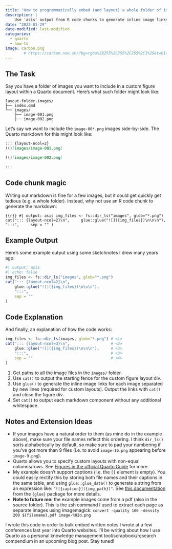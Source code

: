 ```yaml
---
title: 'How to programmatically embed (and layout) a whole folder of images in Quarto document'
description: |
    Use 'asis' output from R code chunks to generate inline image links for an entire directory of images, AND arrange them using Quarto's custom figure layout syntax
date: "2023-01-29"
date-modified: last-modified
categories:
  - quarto
  - how-to
image: carbon.png
        # https://carbon.now.sh/?bg=rgba%28255%2C255%2C255%2C1%29&t=blackboard&wt=none&l=r&width=442&ds=false&dsyoff=20px&dsblur=68px&wc=true&wa=false&pv=69px&ph=55px&ln=false&fl=1&fm=Hack&fs=14px&lh=133%25&si=false&es=2x&wm=false&code=library%28ls%29%250Alibrary%28glue%29%250Aimg_files%2520%253C-%2520dir_ls%28glob%253D%2522*.png%2522%29%250Acat%28%2522%253A%253A%253A%257Blayout-ncol%253D2%257D%2522%252C%250A%2520%2520%2520glue%28%2522%21%255B%255D%28%257Bimg_files%257D%29%255Cn%255Cn%255Cn%2522%29%252C%250A%2520%2520%2520%2522%253A%253A%253A%2522%252C%2520sep%2520%253D%2520%2522%2522%29
---
```


## The Task

Say you have a folder of images you want to include in a custom figure layout within a Quarto document. Here's what such folder might look like:

```terminal
layout-folder-images/
├── index.qmd
└── images/
    ├── image-001.png
    ├── image-002.png
```

Let's say we want to include the `image-00*.png` images side-by-side. The Quarto markdown for this might look like:

````.md
::: {layout-ncol=2}
!()[images/image-001.png]

!()[images/image-002.png]

:::
````

## Code chunk magic

Writing out markdown is fine for a few images, but it could get quickly get tedious (e.g. a whole folder). Instead, why not use an R code chunk to generate the markdown:

```{{r}}
#| output: asis
img_files <- fs::dir_ls("images", glob="*.png")
cat("::: {layout-ncol=2}\n",
    glue::glue("![]({img_files})\n\n\n"),
    ":::",
    sep = ""
)
```

## Example Output

Here's some example output using some sketchnotes I drew many years ago:

```r
#| output: asis
#| echo: false
img_files <- fs::dir_ls("images", glob="*.png")
cat("::: {layout-ncol=2}\n",
    glue::glue("![]({img_files})\n\n\n"),
    ":::",
    sep = ""
)
```

## Code Explanation

And finally, an explanation of how the code works:

```r
img_files <- fs::dir_ls(images, glob="*.png") # <1>
cat("::: {layout-ncol=3}\n",                  # <2>
    glue::glue("![]({img_files})\n\n\n"),     # <3>
    ":::",                                    # <3>
    sep = ""                                  # <4>
)
```
1. Get paths to all the image files in the `images/` folder.
2. Use `cat()` to output the starting fence for the custom figure layout div.
3. Use `glue()` to generate the inline image links for each image separated by new lines (required for custom layouts). Output the links with `cat()` and close the figure div.
4. Set `cat()` to output each markdown component without any additional whitespace.

## Notes and Extension Ideas

- If your images have a natural order to them (as mine do in the example above), make sure your file names reflect this ordering. I think `dir_ls()` sorts alphabetically by default, so make sure to pad your numbering if you've got more than 9 files (i.e. to avoid `image-10.png` appearing before `image-9.png`).
- Quarto allows you to specify custom layouts with non-equal columns/rows. See [Figures in the official Quarto Guide](https://quarto.org/docs/authoring/figures.html) for more.
- My example doesn't support captions (i.e. the `[]` element is empty). You could easily rectify this by storing both file names and their captions in the same table, and using `glue::glue_data()` to generate a string from an expression like: `"![{caption}]({img_path})"`. See [this documentation](https://glue.tidyverse.org/reference/glue.html) from the `{glue}` package for more details.
- **Note to future me:** the example images come from a pdf (also in the source folder). This is the zsh command I used to extract each page as separate images using imagemagick: `convert -quality 100 -density 200 ${filename}.pdf image-%02d.png`

I wrote this code in order to bulk embed written notes I wrote at a few conferences last year into Quarto websites. I'll be writing about how I use Quarto as a personal knowledge management tool/scrapbook/research compendium in an upcoming blog post. Stay tuned!
